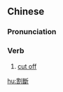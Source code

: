 {{also|割断}}
==Chinese==
{{zh-forms|s=割断}}

===Pronunciation===
{{zh-pron
|m=gēduàn
|cat=v
}}

===Verb===
{{zh-verb}}

# [[cut off]]

[[hu:割斷]]